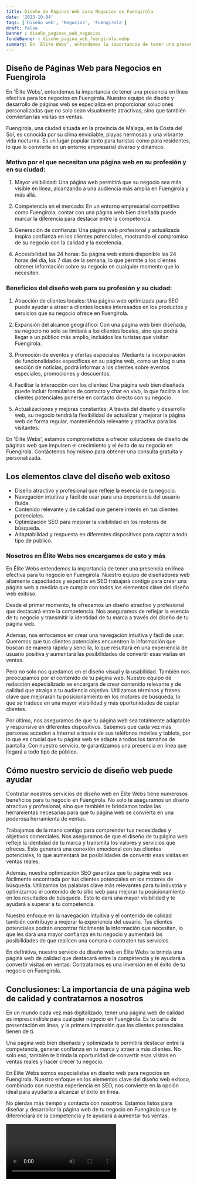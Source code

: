 ```yaml
---
title: Diseño de Páginas Web para Negocios en Fuengirola
date: '2023-10-04'
tags: ['Diseño web', 'Negocios', 'Fuengirola']
draft: false
banner : diseño_paginas_web_negocios
fondoBanner : diseño_pagina_web_fuengirola.webp
summary: En 'Élite Webs', entendemos la importancia de tener una presencia en línea efectiva para los negocios en Fuengirola. Nuestro equipo de diseño y desarrollo de páginas web se especializa en proporcionar soluciones personalizadas que no solo sean visualmente atractivas, sino que también conviertan las visitas en ventas.
---
```


## Diseño de Páginas Web para Negocios en Fuengirola

En 'Élite Webs', entendemos la importancia de tener una presencia en línea efectiva para los negocios en Fuengirola. Nuestro equipo de diseño y desarrollo de páginas web se especializa en proporcionar soluciones personalizadas que no solo sean visualmente atractivas, sino que también conviertan las visitas en ventas.

Fuengirola, una ciudad situada en la provincia de Málaga, en la Costa del Sol, es conocida por su clima envidiable, playas hermosas y una vibrante vida nocturna. Es un lugar popular tanto para turistas como para residentes, lo que lo convierte en un entorno empresarial diverso y dinámico.

### Motivo por el que necesitan una página web en su profesión y en su ciudad:

1. Mayor visibilidad: Una página web permitirá que su negocio sea más visible en línea, alcanzando a una audiencia más amplia en Fuengirola y más allá.

2. Competencia en el mercado: En un entorno empresarial competitivo como Fuengirola, contar con una página web bien diseñada puede marcar la diferencia para destacar entre la competencia.

3. Generación de confianza: Una página web profesional y actualizada inspira confianza en los clientes potenciales, mostrando el compromiso de su negocio con la calidad y la excelencia.

4. Accesibilidad las 24 horas: Su página web estará disponible las 24 horas del día, los 7 días de la semana, lo que permite a los clientes obtener información sobre su negocio en cualquier momento que lo necesiten.

### Beneficios del diseño web para su profesión y su ciudad:

1. Atracción de clientes locales: Una página web optimizada para SEO puede ayudar a atraer a clientes locales interesados en los productos y servicios que su negocio ofrece en Fuengirola.

2. Expansión del alcance geográfico: Con una página web bien diseñada, su negocio no solo se limitará a los clientes locales, sino que podrá llegar a un público más amplio, incluidos los turistas que visitan Fuengirola.

3. Promoción de eventos y ofertas especiales: Mediante la incorporación de funcionalidades específicas en su página web, como un blog o una sección de noticias, podrá informar a los clientes sobre eventos especiales, promociones y descuentos.

4. Facilitar la interacción con los clientes: Una página web bien diseñada puede incluir formularios de contacto y chat en vivo, lo que facilita a los clientes potenciales ponerse en contacto directo con su negocio.

5. Actualizaciones y mejoras constantes: A través del diseño y desarrollo web, su negocio tendrá la flexibilidad de actualizar y mejorar la página web de forma regular, manteniéndola relevante y atractiva para los visitantes.

En 'Élite Webs', estamos comprometidos a ofrecer soluciones de diseño de páginas web que impulsen el crecimiento y el éxito de su negocio en Fuengirola. Contáctenos hoy mismo para obtener una consulta gratuita y personalizada.

<GifSeo />

<Cta />

## Los elementos clave del diseño web exitoso

- Diseño atractivo y profesional que refleje la esencia de tu negocio.
- Navegación intuitiva y fácil de usar para una experiencia del usuario fluida.
- Contenido relevante y de calidad que genere interés en tus clientes potenciales.
- Optimización SEO para mejorar la visibilidad en los motores de búsqueda.
- Adaptabilidad y respuesta en diferentes dispositivos para captar a todo tipo de público.

### Nosotros en Élite Webs nos encargamos de esto y más

En Élite Webs entendemos la importancia de tener una presencia en línea efectiva para tu negocio en Fuengirola. Nuestro equipo de diseñadores web altamente capacitados y expertos en SEO trabajará contigo para crear una página web a medida que cumpla con todos los elementos clave del diseño web exitoso.

Desde el primer momento, te ofrecemos un diseño atractivo y profesional que destacará entre la competencia. Nos aseguramos de reflejar la esencia de tu negocio y transmitir la identidad de tu marca a través del diseño de tu página web.

Además, nos enfocamos en crear una navegación intuitiva y fácil de usar. Queremos que tus clientes potenciales encuentren la información que buscan de manera rápida y sencilla, lo que resultará en una experiencia de usuario positiva y aumentará las posibilidades de convertir esas visitas en ventas.

Pero no solo nos quedamos en el diseño visual y la usabilidad. También nos preocupamos por el contenido de tu página web. Nuestro equipo de redacción especializado se encargará de crear contenido relevante y de calidad que atraiga a tu audiencia objetivo. Utilizamos términos y frases clave que mejorarán tu posicionamiento en los motores de búsqueda, lo que se traduce en una mayor visibilidad y más oportunidades de captar clientes.

Por último, nos aseguramos de que tu página web sea totalmente adaptable y responsive en diferentes dispositivos. Sabemos que cada vez más personas acceden a Internet a través de sus teléfonos móviles y tablets, por lo que es crucial que tu página web se adapte a todos los tamaños de pantalla. Con nuestro servicio, te garantizamos una presencia en línea que llegará a todo tipo de público.

## Cómo nuestro servicio de diseño web puede ayudar

Contratar nuestros servicios de diseño web en Élite Webs tiene numerosos beneficios para tu negocio en Fuengirola. No solo te aseguramos un diseño atractivo y profesional, sino que también te brindamos todas las herramientas necesarias para que tu página web se convierta en una poderosa herramienta de ventas.

Trabajamos de la mano contigo para comprender tus necesidades y objetivos comerciales. Nos aseguramos de que el diseño de tu página web refleje la identidad de tu marca y transmita los valores y servicios que ofreces. Esto generará una conexión emocional con tus clientes potenciales, lo que aumentará las posibilidades de convertir esas visitas en ventas reales.

Además, nuestra optimización SEO garantiza que tu página web sea fácilmente encontrada por tus clientes potenciales en los motores de búsqueda. Utilizamos las palabras clave más relevantes para tu industria y optimizamos el contenido de tu sitio web para mejorar tu posicionamiento en los resultados de búsqueda. Esto te dará una mayor visibilidad y te ayudará a superar a tu competencia.

Nuestro enfoque en la navegación intuitiva y el contenido de calidad también contribuye a mejorar la experiencia del usuario. Tus clientes potenciales podrán encontrar fácilmente la información que necesitan, lo que les dará una mayor confianza en tu negocio y aumentará las posibilidades de que realicen una compra o contraten tus servicios.

En definitiva, nuestro servicio de diseño web en Élite Webs te brinda una página web de calidad que destacará entre la competencia y te ayudará a convertir visitas en ventas. Contratarnos es una inversión en el éxito de tu negocio en Fuengirola.

## Conclusiones: La importancia de una página web de calidad y contratarnos a nosotros

En un mundo cada vez más digitalizado, tener una página web de calidad es imprescindible para cualquier negocio en Fuengirola. Es tu carta de presentación en línea, y la primera impresión que los clientes potenciales tienen de ti.

Una página web bien diseñada y optimizada te permitirá destacar entre la competencia, generar confianza en tu marca y atraer a más clientes. No solo eso, también te brinda la oportunidad de convertir esas visitas en ventas reales y hacer crecer tu negocio.

En Élite Webs somos especialistas en diseño web para negocios en Fuengirola. Nuestro enfoque en los elementos clave del diseño web exitoso, combinado con nuestra experiencia en SEO, nos convierte en la opción ideal para ayudarte a alcanzar el éxito en línea.

No pierdas más tiempo y contacta con nosotros. Estamos listos para diseñar y desarrollar la página web de tu negocio en Fuengirola que te diferenciará de la competencia y te ayudará a aumentar tus ventas.

<Video />

<CtaBot job='Negocios' city='Fuengirola'/>

<Gmaps query='Fuengirola+españa+maps' />
